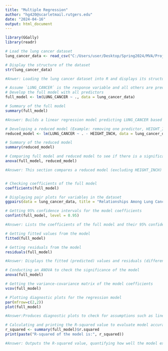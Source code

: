 ---
title: "Multiple Regression"
author: "hg420@scarletmail.rutgers.edu"
date: "2024-04-16"
output: html_document
---

```{r}

library(GGally)
library(readr)

# Load the lung cancer dataset
lung_cancer_data <- read_csv("C:/Users/user/Desktop/Spring2024/MVA/Project/Hemanth/LUNGCANCER3.csv")

# Display the structure of the dataset
str(lung_cancer_data)

#Anwer: Loading the lung cancer dataset into R and displays its structure. The output shows that the dataset contains 309 observations and 18 variables. Each variable is identified as double (numeric), including the binary categorical variables encoded as numeric types (0 or 1).

# Assume `LUNG_CANCER` is the response variable and all others are predictors.
# Develop the full model with all predictors
full_model <- lm(LUNG_CANCER ~ ., data = lung_cancer_data)

# Summary of the full model
summary(full_model)

#Answer: Builds a linear regression model predicting LUNG_CANCER based on all other variables in the dataset.The distribution of residuals gives insight into the error variance, showing how the predicted values differ from the actual values. Display estimates of the model parameters (coefficients), their standard errors, t-values, and corresponding p-values. Coefficients with low p-values are statistically significant predictors of lung cancer in this model. Stars and symbols next to coefficients signify their significance levels, helping to quickly identify the most influential predictors.Includes R-squared and Adjusted R-squared values, indicating the proportion of variance in the dependent variable explained by the model. An F-statistic with a very low p-value (near zero) indicates that the model is statistically significant.

# Developing a reduced model (Example: removing one predictor, HEIGHT_INCH)
reduced_model <- lm(LUNG_CANCER ~ . - HEIGHT_INCH, data = lung_cancer_data)

# Summary of the reduced model
summary(reduced_model)

# Comparing full model and reduced model to see if there is a significant difference
anova(full_model, reduced_model)

#Answer: This section compares a reduced model (excluding HEIGHT_INCH) with the full model. The summary again shows similar statistics, and the ANOVA comparison tests whether removing HEIGHT_INCH significantly worsens the model. The p-value associated with this test (from the ANOVA output) suggests that HEIGHT_INCH is not a crucial predictor, as excluding it does not significantly change the model performance.


# Checking coefficients of the full model
coefficients(full_model)

# Displaying pair plots for variables in the dataset
ggpairs(data = lung_cancer_data, title = "Relationships Among Lung Cancer Data Features")

# Getting 95% confidence intervals for the model coefficients
confint(full_model, level = 0.95)

#Answer: Lists the coefficients of the full model and their 95% confidence intervals. Confidence intervals that do not cross zero suggest significant predictors. This information is crucial for interpreting the stability and reliability of each predictor within the model.

# Getting fitted values from the model
fitted(full_model)

# Getting residuals from the model
residuals(full_model)

#Answer: Displays the fitted (predicted) values and residuals (differences between observed and predicted values) for each observation. Analyzing these can help identify patterns or anomalies in model predictions.

# Conducting an ANOVA to check the significance of the model
anova(full_model)

# Getting the variance-covariance matrix of the model coefficients
vcov(full_model)

# Plotting diagnostic plots for the regression model
par(mfrow=c(2,2))
plot(full_model)

#Answer:Produces diagnostic plots to check for assumptions such as linearity, homoscedasticity, independence, and normality of residuals. These plots are vital for verifying the validity of the model's assumptions.

# Calculating and printing the R-squared value to evaluate model accuracy
r_squared <- summary(full_model)$r.squared
print(paste("R-squared of the model is:", r_squared))

#Answer: Outputs the R-squared value, quantifying how well the model explains the variability in the response variable. A higher R-squared value indicates a better fit of the model to the data.


```

